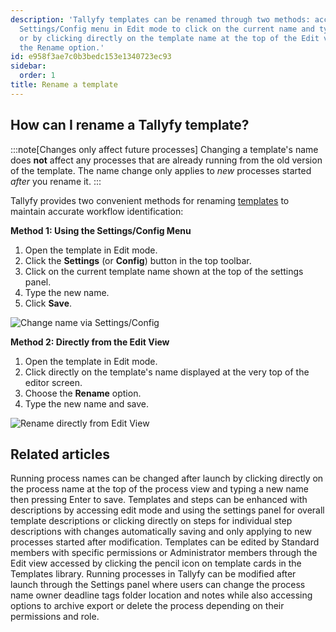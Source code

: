 ```yaml
---
description: 'Tallyfy templates can be renamed through two methods: accessing the
  Settings/Config menu in Edit mode to click on the current name and type a new one,
  or by clicking directly on the template name at the top of the Edit view and selecting
  the Rename option.'
id: e958f3ae7c0b3bedc153e1340723ec93
sidebar:
  order: 1
title: Rename a template
---
```


## How can I rename a Tallyfy template?

:::note[Changes only affect future processes]
Changing a template's name does **not** affect any processes that are already running from the old version of the template. The name change only applies to *new* processes started *after* you rename it.
:::

Tallyfy provides two convenient methods for renaming [templates](/products/pro/documenting/templates/) to maintain accurate workflow identification:

**Method 1: Using the Settings/Config Menu**

1. Open the template in Edit mode.
2. Click the **Settings** (or **Config**) button in the top toolbar.
3. Click on the current template name shown at the top of the settings panel.
4. Type the new name.
5. Click **Save**.

![Change name via Settings/Config](https://screenshots.tallyfy.com/tallyfy%2Fpro%2Fdesktop-light-change-template-name.png)

**Method 2: Directly from the Edit View**

1. Open the template in Edit mode.
2. Click directly on the template's name displayed at the very top of the editor screen.
3. Choose the **Rename** option.
4. Type the new name and save.

![Rename directly from Edit View](https://screenshots.tallyfy.com/tallyfy%2Fpro%2Fdesktop-light-rename-template-from-edit-view.png)


## Related articles
<CardGrid>
<LinkTitleCard header="<b>Edit Processes > Rename a process</b>" href="/products/pro/tracking-and-tasks/processes/edit-processes/how-can-i-rename-a-process-in-tallyfy/" > Running process names can be changed after launch by clicking directly on the process name at the top of the process view and typing a new name then pressing Enter to save. </LinkTitleCard>
<LinkTitleCard header="<b>Edit Templates > Add a description to a template</b>" href="/products/pro/documenting/templates/edit-templates/add-description/" > Templates and steps can be enhanced with descriptions by accessing edit mode and using the settings panel for overall template descriptions or clicking directly on steps for individual step descriptions with changes automatically saving and only applying to new processes started after modification. </LinkTitleCard>
<LinkTitleCard header="<b>Templates > Edit a template</b>" href="/products/pro/documenting/templates/edit-templates/" > Templates can be edited by Standard members with specific permissions or Administrator members through the Edit view accessed by clicking the pencil icon on template cards in the Templates library. </LinkTitleCard>
<LinkTitleCard header="<b>Edit Processes > Edit tasks and process properties</b>" href="/products/pro/tracking-and-tasks/processes/edit-processes/how-can-i-edit-tasks-and-processes-in-tallyfy/" > Running processes in Tallyfy can be modified after launch through the Settings panel where users can change the process name owner deadline tags folder location and notes while also accessing options to archive export or delete the process depending on their permissions and role. </LinkTitleCard>
</CardGrid>